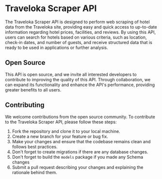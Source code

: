 # Traveloka Scraper API
 
The Traveloka Scraper API is designed to perform web scraping of hotel data from the Traveloka site, providing easy and quick access to up-to-date 
information regarding hotel prices, facilities, and reviews. By using this API, users can search for hotels based on various criteria, such as 
location, check-in dates, and number of guests, and receive structured data that is ready to be used in applications or further analysis.

## Open Source

This API is open source, and we invite all interested developers to contribute to improving the quality of this API. Through collaboration, 
we can expand its functionality and enhance the API's performance, providing greater benefits to all users.

## Contributing

We welcome contributions from the open source community. To contribute to the Traveloka Scraper API, please follow these steps:

1. Fork the repository and clone it to your local machine.
2. Create a new branch for your feature or bug fix.
3. Make your changes and ensure that the codebase remains clean and follows best practices.
4. Don't forget to create migrations if there are any database changes.
5. Don't forget to build the `models` package if you made any Schema changes
6. Submit a pull request describing your changes and explaining the rationale behind them.

